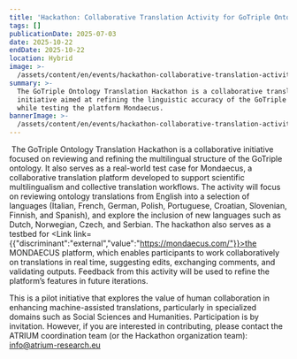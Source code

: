 ```yaml
---
title: 'Hackathon: Collaborative Translation Activity for GoTriple Ontology'
tags: []
publicationDate: 2025-07-03
date: 2025-10-22
endDate: 2025-10-22
location: Hybrid
image: >-
  /assets/content/en/events/hackathon-collaborative-translation-activity-for-go-triple-ontology/image.jpg
summary: >-
  The GoTriple Ontology Translation Hackathon is a collaborative translation
  initiative aimed at refining the linguistic accuracy of the GoTriple ontology,
  while testing the platform Mondaecus. 
bannerImage: >-
  /assets/content/en/events/hackathon-collaborative-translation-activity-for-go-triple-ontology/bannerImage.png
---
```

<Figure src="/assets/content/en/events/hackathon-collaborative-translation-activity-for-go-triple-ontology/gotriple.jpg" alignment="stretch">

</Figure>

 The GoTriple Ontology Translation Hackathon is a collaborative initiative focused on reviewing and refining the multilingual structure of the GoTriple ontology. It also serves as a real-world test case for Mondaecus, a collaborative translation platform developed to support scientific multilingualism and collective translation workflows. The activity will focus on reviewing ontology translations from English into a selection of languages (Italian, French, German, Polish, Portuguese, Croatian, Slovenian, Finnish, and Spanish), and explore the inclusion of new languages such as Dutch, Norwegian, Czech, and Serbian. The hackathon also serves as a testbed for <Link link={{"discriminant":"external","value":"https://mondaecus.com/"}}>the MONDAECUS platform</Link>, which enables participants to work collaboratively on translations in real time, suggesting edits, exchanging comments, and validating outputs. Feedback from this activity will be used to refine the platform’s features in future iterations.&#x20;

This is a pilot initiative that explores the value of human collaboration in enhancing machine-assisted translations, particularly in specialized domains such as Social Sciences and Humanities. Participation is by invitation. However, if you are interested in contributing, please contact the ATRIUM coordination team (or the Hackathon organization team): [info@atrium-research.eu](mailto:info@atrium-research.eu)&#x20;
